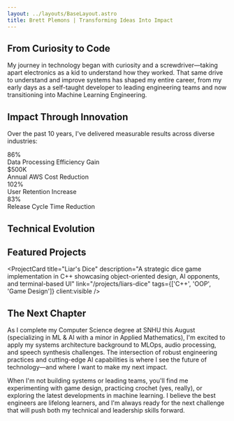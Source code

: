 ```yaml
---
layout: ../layouts/BaseLayout.astro
title: Brett Plemons | Transforming Ideas Into Impact
---
```



<Hero client:load />

## From Curiosity to Code

My journey in technology began with curiosity and a screwdriver—taking apart electronics as a kid to understand how they worked. That same drive to understand and improve systems has shaped my entire career, from my early days as a self-taught developer to leading engineering teams and now transitioning into Machine Learning Engineering.

<Timeline client:visible />

## Impact Through Innovation

Over the past 10 years, I've delivered measurable results across diverse industries:

<div class="stats-grid">
  <div class="stat-card">
    <div class="stat-number">86%</div>
    <div class="stat-label">Data Processing Efficiency Gain</div>
  </div>
  <div class="stat-card">
    <div class="stat-number">$500K</div>
    <div class="stat-label">Annual AWS Cost Reduction</div>
  </div>
  <div class="stat-card">
    <div class="stat-number">102%</div>
    <div class="stat-label">User Retention Increase</div>
  </div>
  <div class="stat-card">
    <div class="stat-number">83%</div>
    <div class="stat-label">Release Cycle Time Reduction</div>
  </div>
</div>

## Technical Evolution

<SkillCloud client:visible />

## Featured Projects

<div id="featured-projects" class="project-grid">
  <ProjectCard 
    title="Interactive Code Playground" 
    description="Live JavaScript execution environment with real-time visualization, showcasing Bayesian inference and Monte Carlo simulations"
    link="/projects/code-playground"
    tags={['Svelte', 'MDX', 'Interactive']}
    client:visible
  />
  
  <ProjectCard 
    title="Liar's Dice" 
    description="A strategic dice game implementation in C++ showcasing object-oriented design, AI opponents, and terminal-based UI"
    link="/projects/liars-dice"
    tags={['C++', 'OOP', 'Game Design']}
    client:visible
  />
</div>

## The Next Chapter

As I complete my Computer Science degree at SNHU this August (specializing in ML & AI with a minor in Applied Mathematics), I'm excited to apply my systems architecture background to MLOps, audio processing, and speech synthesis challenges. The intersection of robust engineering practices and cutting-edge AI capabilities is where I see the future of technology—and where I want to make my next impact.

When I'm not building systems or leading teams, you'll find me experimenting with game design, practicing crochet (yes, really), or exploring the latest developments in machine learning. I believe the best engineers are lifelong learners, and I'm always ready for the next challenge that will push both my technical and leadership skills forward.